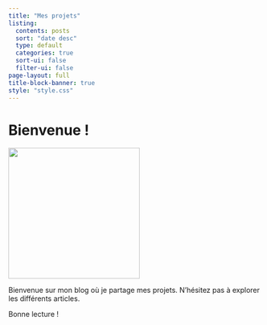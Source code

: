 ```yaml
---
title: "Mes projets"
listing:
  contents: posts
  sort: "date desc"
  type: default
  categories: true
  sort-ui: false
  filter-ui: false
page-layout: full
title-block-banner: true
style: "style.css"
---
```


# Bienvenue !

![](Logo_IAE_vertical.jpg){fig-align="center" width="6.9cm"}

Bienvenue sur mon blog où je partage mes projets. N'hésitez pas à explorer les différents articles.

Bonne lecture !
